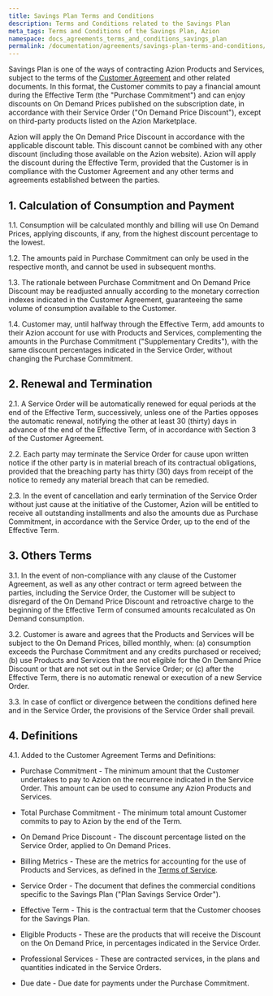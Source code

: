 ```yaml
---
title: Savings Plan Terms and Conditions
description: Terms and Conditions related to the Savings Plan
meta_tags: Terms and Conditions of the Savings Plan, Azion 
namespace: docs_agreements_terms_and_conditions_savings_plan
permalink: /documentation/agreements/savings-plan-terms-and-conditions/
---
```


Savings Plan is one of the ways of contracting Azion Products and Services, subject to the terms of the [Customer Agreement](/en/documentation/agreements/customer-agreement/) and other related documents. In this format, the Customer commits to pay a financial amount during the Effective Term (the "Purchase Commitment") and can enjoy discounts on On Demand Prices published on the subscription date, in accordance with their Service Order ("On Demand Price Discount"), except on third-party products listed on the Azion Marketplace.

Azion will apply the On Demand Price Discount in accordance with the applicable discount table. This discount cannot be combined with any other discount (including those available on the Azion website). Azion will apply the discount during the Effective Term, provided that the Customer is in compliance with the Customer Agreement and any other terms and agreements established between the parties.

## 1. Calculation of Consumption and Payment

1.1. Consumption will be calculated monthly and billing will use On Demand Prices, applying discounts, if any, from the highest discount percentage to the lowest.

1.2. The amounts paid in Purchase Commitment can only be used in the respective month, and cannot be used in subsequent months.

1.3. The rationale between Purchase Commitment and On Demand Price Discount may be readjusted annually according to the monetary correction indexes indicated in the Customer Agreement, guaranteeing the same volume of consumption available to the Customer.

1.4. Customer may, until halfway through the Effective Term, add amounts to their Azion account for use with Products and Services, complementing the amounts in the Purchase Commitment ("Supplementary Credits"), with the same discount percentages indicated in the Service Order, without changing the Purchase Commitment.

## 2. Renewal and Termination

2.1. A Service Order will be automatically renewed for equal periods at the end of the Effective Term, successively, unless one of the Parties opposes the automatic renewal, notifying the other at least 30 (thirty) days in advance of the end of the Effective Term, of in accordance with Section 3 of the Customer Agreement.

2.2. Each party may terminate the Service Order for cause upon written notice if the other party is in material breach of its contractual obligations, provided that the breaching party has thirty (30) days from receipt of the notice to remedy any material breach that can be remedied.

2.3. In the event of cancellation and early termination of the Service Order without just cause at the initiative of the Customer, Azion will be entitled to receive all outstanding installments and also the amounts due as Purchase Commitment, in accordance with the Service Order, up to the end of the Effective Term.

## 3. Others Terms

3.1. In the event of non-compliance with any clause of the Customer Agreement, as well as any other contract or term agreed between the parties, including the Service Order, the Customer will be subject to disregard of the On Demand Price Discount and retroactive charge to the beginning of the Effective Term of consumed amounts ​​recalculated as On Demand consumption.

3.2. Customer is aware and agrees that the Products and Services will be subject to the On Demand Prices, billed monthly, when: (a) consumption exceeds the Purchase Commitment and any credits purchased or received; (b) use Products and Services that are not eligible for the On Demand Price Discount or that are not set out in the Service Order; or (c) after the Effective Term, there is no automatic renewal or execution of a new Service Order.

3.3. In case of conflict or divergence between the conditions defined here and in the Service Order, the provisions of the Service Order shall prevail.

## 4. Definitions

4.1. Added to the Customer Agreement Terms and Definitions:

- Purchase Commitment - The minimum amount that the Customer undertakes to pay to Azion on the recurrence indicated in the Service Order. This amount can be used to consume any Azion Products and Services.

- Total Purchase Commitment - The minimum total amount Customer commits to pay to Azion by the end of the Term.

- On Demand Price Discount - The discount percentage listed on the Service Order, applied to On Demand Prices.

- Billing Metrics - These are the metrics for accounting for the use of Products and Services, as defined in the [Terms of Service](/en/documentation/agreements/tos/).

- Service Order - The document that defines the commercial conditions specific to the Savings Plan ("Plan Savings Service Order").

- Effective Term - This is the contractual term that the Customer chooses for the Savings Plan.

- Eligible Products - These are the products that will receive the Discount on the On Demand Price, in percentages indicated in the Service Order.

- Professional Services - These are contracted services, in the plans and quantities indicated in the Service Orders.

- Due date - Due date for payments under the Purchase Commitment.
